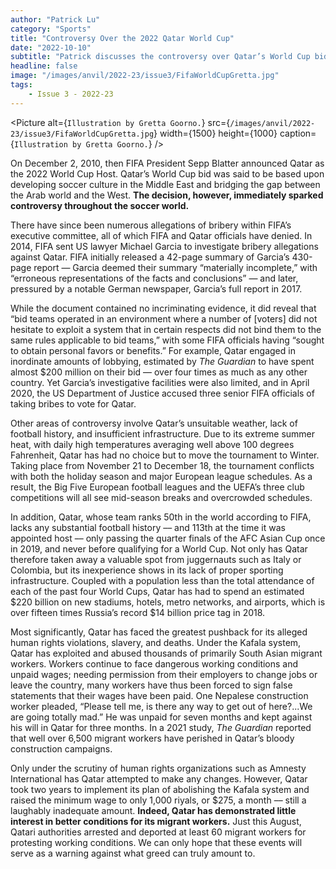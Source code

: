```yaml
---
author: "Patrick Lu"
category: "Sports"
title: "Controversy Over the 2022 Qatar World Cup"
date: "2022-10-10"
subtitle: "Patrick discusses the controversy over Qatar’s World Cup bid"
headline: false
image: "/images/anvil/2022-23/issue3/FifaWorldCupGretta.jpg"
tags:
    - Issue 3 - 2022-23
---
```


<Picture
alt={`Illustration by Gretta Goorno.`}
src={`/images/anvil/2022-23/issue3/FifaWorldCupGretta.jpg`}
width={1500}
height={1000}
caption={`Illustration by Gretta Goorno.`}
/>


On December 2, 2010, then FIFA President Sepp Blatter announced Qatar as the 2022 World Cup Host. Qatar’s World Cup bid was said to be based upon developing soccer culture in the Middle East and bridging the gap between the Arab world and the West. **The decision, however, immediately sparked controversy throughout the soccer world.**

There have since been numerous allegations of bribery within FIFA’s executive committee, all of which FIFA and Qatar officials have denied. In 2014, FIFA sent US lawyer Michael Garcia to investigate bribery allegations against Qatar. FIFA initially released a 42-page summary of Garcia’s 430-page report — Garcia deemed their summary “materially incomplete,” with “erroneous representations of the facts and conclusions” — and later, pressured by a notable German newspaper, Garcia’s full report in 2017.

While the document contained no incriminating evidence, it did reveal that “bid teams operated in an environment where a number of [voters] did not hesitate to exploit a system that in certain respects did not bind them to the same rules applicable to bid teams,” with some FIFA officials having “sought to obtain personal favors or benefits.” For example, Qatar engaged in inordinate amounts of lobbying, estimated by _The Guardian_ to have spent almost $200 million on their bid — over four times as much as any other country. Yet Garcia’s investigative facilities were also limited, and in April 2020, the US Department of Justice accused three senior FIFA officials of taking bribes to vote for Qatar.

Other areas of controversy involve Qatar’s unsuitable weather, lack of football history, and insufficient infrastructure. Due to its extreme summer heat, with daily high temperatures averaging well above 100 degrees Fahrenheit, Qatar has had no choice but to move the tournament to Winter. Taking place from November 21 to December 18, the tournament conflicts with both the holiday season and major European league schedules. As a result, the Big Five European football leagues and the UEFA’s three club competitions will all see mid-season breaks and overcrowded schedules.

In addition, Qatar, whose team ranks 50th in the world according to FIFA, lacks any substantial football history –– and 113th at the time it was appointed host –– only passing the quarter finals of the AFC Asian Cup once in 2019, and never before qualifying for a World Cup. Not only has Qatar therefore taken away a valuable spot from juggernauts such as Italy or Colombia, but its inexperience shows in its lack of proper sporting infrastructure. Coupled with a population less than the total attendance of each of the past four World Cups, Qatar has had to spend an estimated $220 billion on new stadiums, hotels, metro networks, and airports, which is over fifteen times Russia’s record $14 billion price tag in 2018.

Most significantly, Qatar has faced the greatest pushback for its alleged human rights violations, slavery, and deaths. Under the Kafala system, Qatar has exploited and abused thousands of primarily South Asian migrant workers. Workers continue to face dangerous working conditions and unpaid wages; needing permission from their employers to change jobs or leave the country, many workers have thus been forced to sign false statements that their wages have been paid. One Nepalese construction worker pleaded, “Please tell me, is there any way to get out of here?...We are going totally mad.” He was unpaid for seven months and kept against his will in Qatar for three months. In a 2021 study, _The Guardian_ reported that well over 6,500 migrant workers have perished in Qatar’s bloody construction campaigns.

Only under the scrutiny of human rights organizations such as Amnesty International has Qatar attempted to make any changes. However, Qatar took two years to implement its plan of abolishing the Kafala system and raised the minimum wage to only 1,000 riyals, or $275, a month –– still a laughably inadequate amount. **Indeed, Qatar has demonstrated little interest in better conditions for its migrant workers.** Just this August, Qatari authorities arrested and deported at least 60 migrant workers for protesting working conditions. We can only hope that these events will serve as a warning against what greed can truly amount to.